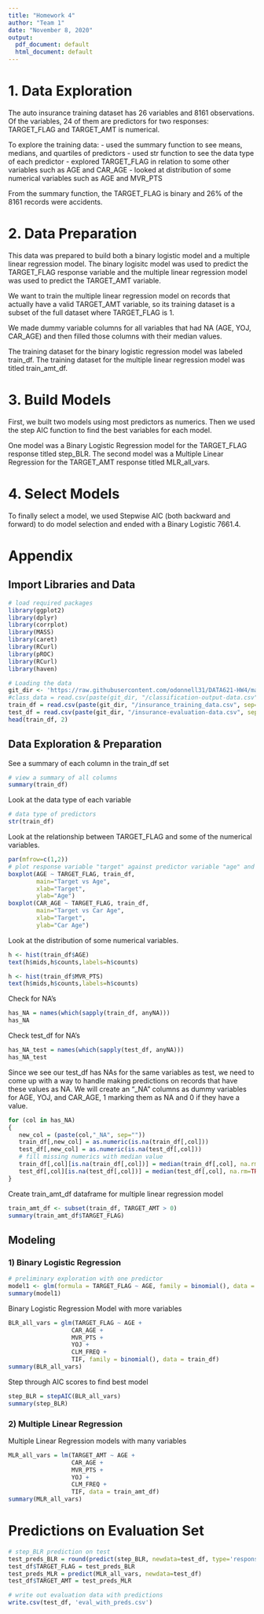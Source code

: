 ```yaml
---
title: "Homework 4"
author: "Team 1"
date: "November 8, 2020"
output:
  pdf_document: default
  html_document: default
---
```


# 1. Data Exploration

The auto insurance training dataset has 26 variables and 8161 observations. Of the variables, 24 of them are predictors for two responses: TARGET_FLAG and TARGET_AMT is numerical. 

To explore the training data:
- used the summary function to see means, medians, and quartiles of predictors
- used str function to see the data type of each predictor
- explored TARGET_FLAG in relation to some other variables such as AGE and CAR_AGE
- looked at distribution of some numerical variables such as AGE and MVR_PTS

From the summary function, the TARGET_FLAG is binary and 26% of the 8161 records were accidents.

# 2. Data Preparation

This data was prepared to build both a binary logistic model and a multiple linear regression model. The binary logisitc model was used to predict the TARGET_FLAG response variable and the multiple linear regression model was used to predict the TARGET_AMT variable.

We want to train the multiple linear regression model on records that actually have a valid TARGET_AMT variable, so its training dataset is a subset of the full dataset where TARGET_FLAG is 1.

We made dummy variable columns for all variables that had NA (AGE, YOJ, CAR_AGE) and then filled those columns with their median values.

The training dataset for the binary logistic regression model was labeled train_df. The training dataset for the multiple linear regression model was titled train_amt_df.

# 3. Build Models

First, we built two models using most predictors as numerics. Then we used the step AIC function to find the best variables for each model.

One model was a Binary Logistic Regression model for the TARGET_FLAG response titled step_BLR.
The second model was a Multiple Linear Regression for the TARGET_AMT response titled MLR_all_vars.

# 4. Select Models

To finally select a model, we used Stepwise AIC (both backward and forward) to do model selection and ended with a Binary Logistic 7661.4. 

# Appendix

## Import Libraries and Data

```r
# load required packages
library(ggplot2)
library(dplyr)
library(corrplot)
library(MASS)
library(caret)
library(RCurl)
library(pROC)
library(RCurl)
library(haven)
```

```r
# Loading the data
git_dir <- 'https://raw.githubusercontent.com/odonnell31/DATA621-HW4/main/data'
#class_data = read.csv(paste(git_dir, "/classification-output-data.csv", sep=""))
train_df = read.csv(paste(git_dir, "/insurance_training_data.csv", sep=""))
test_df = read.csv(paste(git_dir, "/insurance-evaluation-data.csv", sep = ""))
head(train_df, 2)
```

## Data Exploration & Preparation

See a summary of each column in the train_df set
```r
# view a summary of all columns
summary(train_df)
```

Look at the data type of each variable
```r
# data type of predictors
str(train_df)
```

Look at the relationship between TARGET_FLAG and some of the numerical variables.
```r
par(mfrow=c(1,2))
# plot response variable "target" against predictor variable "age" and "car_age"
boxplot(AGE ~ TARGET_FLAG, train_df, 
        main="Target vs Age",
        xlab="Target",
        ylab="Age") 
boxplot(CAR_AGE ~ TARGET_FLAG, train_df, 
        main="Target vs Car Age",
        xlab="Target",
        ylab="Car Age")
```

Look at the distribution of some numerical variables.
```r
h <- hist(train_df$AGE)
text(h$mids,h$counts,labels=h$counts)
```

```r
h <- hist(train_df$MVR_PTS)
text(h$mids,h$counts,labels=h$counts)
```

Check for NA's
```r
has_NA = names(which(sapply(train_df, anyNA)))
has_NA
```

Check test_df for NA's
```r
has_NA_test = names(which(sapply(test_df, anyNA)))
has_NA_test
```

Since we see our test_df has NAs for the same variables as test, we need to come up with a way to handle making predictions on records that have these values as NA. We will create an "_NA" columns as dummy variables for AGE, YOJ, and CAR_AGE, 1 marking them as NA and 0 if they have a value.

```r
for (col in has_NA)
{
   new_col = (paste(col,"_NA", sep=""))
   train_df[,new_col] = as.numeric(is.na(train_df[,col]))
   test_df[,new_col] = as.numeric(is.na(test_df[,col]))
   # fill missing numerics with median value
   train_df[,col][is.na(train_df[,col])] = median(train_df[,col], na.rm=TRUE)
   test_df[,col][is.na(test_df[,col])] = median(test_df[,col], na.rm=TRUE)
}
```


Create train_amt_df dataframe for multiple linear regression model
```r
train_amt_df <- subset(train_df, TARGET_AMT > 0)
summary(train_amt_df$TARGET_FLAG)
```




## Modeling

### 1) Binary Logistic Regression

```r
# preliminary exploration with one predictor
model1 <- glm(formula = TARGET_FLAG ~ AGE, family = binomial(), data = train_df)
summary(model1)
```

Binary Logistic Regression Model with more variables
```r
BLR_all_vars = glm(TARGET_FLAG ~ AGE +
                  CAR_AGE +
                  MVR_PTS +
                  YOJ +
                  CLM_FREQ +
                  TIF, family = binomial(), data = train_df)
summary(BLR_all_vars)
```

Step through AIC scores to find best model
```r
step_BLR = stepAIC(BLR_all_vars)
summary(step_BLR)
```

### 2) Multiple Linear Regression

Multiple Linear Regression models with many variables
```r
MLR_all_vars = lm(TARGET_AMT ~ AGE +
                  CAR_AGE +
                  MVR_PTS +
                  YOJ +
                  CLM_FREQ +
                  TIF, data = train_amt_df)
summary(MLR_all_vars)
```

# Predictions on Evaluation Set

```r
# step_BLR prediction on test
test_preds_BLR = round(predict(step_BLR, newdata=test_df, type='response'))
test_df$TARGET_FLAG = test_preds_BLR
test_preds_MLR = predict(MLR_all_vars, newdata=test_df)
test_df$TARGET_AMT = test_preds_MLR

# write out evaluation data with predictions
write.csv(test_df, 'eval_with_preds.csv')
```
